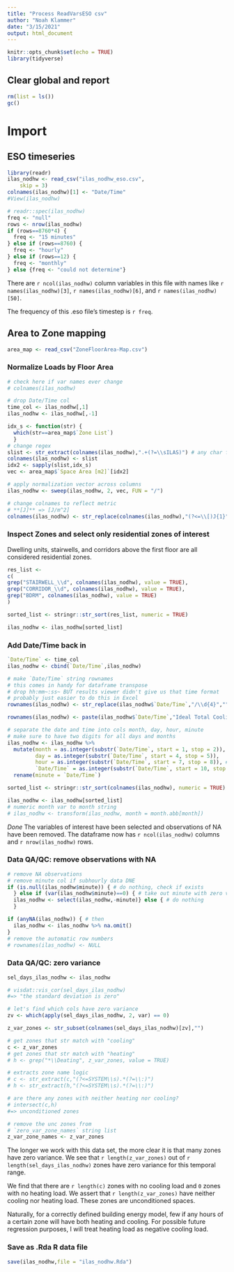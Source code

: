 ```yaml
---
title: "Process ReadVarsESO csv"
author: "Noah Klammer"
date: "3/15/2021"
output: html_document
---
```


```r
knitr::opts_chunk$set(echo = TRUE)
library(tidyverse)
```

## Clear global and report

```r
rm(list = ls())
gc()
```


# Import

## ESO timeseries

```r
library(readr)
ilas_nodhw <- read_csv("ilas_nodhw_eso.csv", 
    skip = 3)
colnames(ilas_nodhw)[1] <- "Date/Time"
#View(ilas_nodhw)
```


```r
# readr::spec(ilas_nodhw)
freq <- "null"
rows <- nrow(ilas_nodhw) 
if (rows==8760*4) {
  freq <- "15 minutes"
} else if (rows==8760) {
  freq <- "hourly"
} else if (rows==12) {
  freq <- "monthly"
} else {freq <- "could not determine"}
```
There are ``r ncol(ilas_nodhw)`` column variables in this file with names like ``r names(ilas_nodhw)[3]``, ``r names(ilas_nodhw)[6]``, and ``r names(ilas_nodhw)[50]``.

The frequency of this .eso file's timestep is ``r freq``.

## Area to Zone mapping

```r
area_map <- read_csv("ZoneFloorArea-Map.csv")
```


### Normalize Loads by Floor Area

```r
# check here if var names ever change
# colnames(ilas_nodhw)

# drop Date/Time col
time_col <- ilas_nodhw[,1]
ilas_nodhw <- ilas_nodhw[,-1]

idx_s <- function(str) {
  which(str==area_map$`Zone List`)
  }
# change regex
slist <- str_extract(colnames(ilas_nodhw),".+(?=\\sILAS)") # any char followed by ' ILAS'
colnames(ilas_nodhw) <- slist
idx2 <- sapply(slist,idx_s)
vec <- area_map$`Space Area [m2]`[idx2]

# apply normalization vector across columns
ilas_nodhw <- sweep(ilas_nodhw, 2, vec, FUN = "/") 

# change colnames to reflect metric
# **[J]** => [J/m^2]
colnames(ilas_nodhw) <- str_replace(colnames(ilas_nodhw),"(?<=\\[)J{1}","J/m^2")
```

### Inspect Zones and select only residential zones of interest

Dwelling units, stairwells, and corridors above the first floor are all considered residential zones.

```r
res_list <- 
c(
grep("STAIRWELL_\\d", colnames(ilas_nodhw), value = TRUE),
grep("CORRIDOR_\\d", colnames(ilas_nodhw), value = TRUE),  
grep("BDRM", colnames(ilas_nodhw), value = TRUE)
)

sorted_list <- stringr::str_sort(res_list, numeric = TRUE)

ilas_nodhw <- ilas_nodhw[sorted_list]
```

### Add Date/Time back in
```r
`Date/Time` <- time_col
ilas_nodhw <- cbind(`Date/Time`,ilas_nodhw)

# make `Date/Time` string rownames
# this comes in handy for dataframe transpose
# drop hh:mm~:ss~ BUT results viewer didn't give us that time format
# probably just easier to do this in Excel
rownames(ilas_nodhw) <- str_replace(ilas_nodhw$`Date/Time`,"/\\d{4}","") # take out year

rownames(ilas_nodhw) <- paste(ilas_nodhw$`Date/Time`,"Ideal Total Cooling Load") # Add in variable name

# separate the date and time into cols month, day, hour, minute
# make sure to have two digits for all days and months
ilas_nodhw <- ilas_nodhw %>%
  mutate(month = as.integer(substr(`Date/Time`, start = 1, stop = 2)),
         day = as.integer(substr(`Date/Time`, start = 4, stop = 5)),
         hour = as.integer(substr(`Date/Time`, start = 7, stop = 8)), # hour is not working
         `Date/Time` = as.integer(substr(`Date/Time`, start = 10, stop = 11))) %>%
  rename(minute = `Date/Time`)

sorted_list <- stringr::str_sort(colnames(ilas_nodhw), numeric = TRUE)

ilas_nodhw <- ilas_nodhw[sorted_list]
# numeric month var to month string
# ilas_nodhw <- transform(ilas_nodhw, month = month.abb[month])

```
*Done* The variables of interest have been selected and observations of NA have been removed. The dataframe now has ``r ncol(ilas_nodhw)`` columns and ``r nrow(ilas_nodhw)`` rows.

### Data QA/QC: remove observations with NA

```r
# remove NA observations
# remove minute col if subhourly data DNE
if (is.null(ilas_nodhw$minute)) { # do nothing, check if exists
  } else if (var(ilas_nodhw$minute)==0) { # take out minute with zero variance
  ilas_nodhw <- select(ilas_nodhw,-minute)} else { # do nothing
  }

if (anyNA(ilas_nodhw)) { # then
  ilas_nodhw <- ilas_nodhw %>% na.omit()
}
# remove the automatic row numbers
# rownames(ilas_nodhw) <- NULL
```


### Data QA/QC: zero variance

```r

sel_days_ilas_nodhw <- ilas_nodhw 

# visdat::vis_cor(sel_days_ilas_nodhw)
#=> "the standard deviation is zero"

# let's find which cols have zero variance
zv <- which(apply(sel_days_ilas_nodhw, 2, var) == 0)

z_var_zones <- str_subset(colnames(sel_days_ilas_nodhw)[zv],"")

# get zones that str match with "cooling"
c <- z_var_zones
# get zones that str match with "heating"
# h <- grep("*\\Deating", z_var_zones, value = TRUE)

# extracts zone name logic
# c <- str_extract(c,"(?<=SYSTEM\\s).*(?=\\:)")
# h <- str_extract(h,"(?<=SYSTEM\\s).*(?=\\:)")

# are there any zones with neither heating nor cooling?
# intersect(c,h)
#=> unconditioned zones

# remove the unc zones from
# `zero_var_zone_names` string list
z_var_zone_names <- z_var_zones
```

The longer we work with this data set, the more clear it is that many zones have zero variance. We see that ``r length(z_var_zones)`` out of ``r length(sel_days_ilas_nodhw)`` zones have zero variance for this temporal range.

We find that there are ``r length(c)`` zones with no cooling load and `0` zones with no heating load. We assert that `r length(z_var_zones)` have neither cooling nor heating load. These zones are unconditioned spaces.

Naturally, for a correctly defined building energy model, few if any hours of a certain zone will have both heating and cooling. For possible future regression purposes, I will treat heating load as negative cooling load.


### Save as .Rda R data file

```r
save(ilas_nodhw,file = "ilas_nodhw.Rda")
```


<br><br><br>